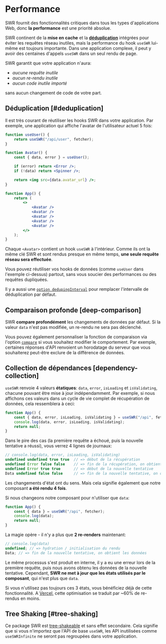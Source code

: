 # Performance

SWR fournit des fonctionnalités critiques dans tous les types d'applications Web, donc **la performance** est une priorité absolue.

SWR continent de la **mise en cache** et la **[déduplication](#deduplication)** intégrées pour éviter les requêtes réseau inutiles, mais la performance du hook `useSWR` lui-même est toujours importante. Dans une application complexe, il peut y avoir des centaines d'appels `useSWR` dans un seul rendu de page.

SWR garantit que votre application n'aura:

-   _aucune requête inutile_
-   _aucun re-rendu inutile_
-   _aucun code inutile importé_

sans aucun changement de code de votre part.

## Déduplication [#deduplication]

Il est très courant de réutiliser les hooks SWR dans votre application. Par exemple, une application qui affiche l'avatar de l'utilisateur actuel 5 fois:

```jsx
function useUser() {
    return useSWR("/api/user", fetcher);
}

function Avatar() {
    const { data, error } = useUser();

    if (error) return <Error />;
    if (!data) return <Spinner />;

    return <img src={data.avatar_url} />;
}

function App() {
    return (
        <>
            <Avatar />
            <Avatar />
            <Avatar />
            <Avatar />
            <Avatar />
        </>
    );
}
```

Chaque `<Avatar>` contient un hook `useSWR` à l'intérieur. Comme ils ont la même clé SWR et sont rendus presque en même temps, **une seule requête réseau sera effectuée**.

Vous pouvez réutiliser vos hooks de données (comme `useUser` dans l'exemple ci-dessus) partout, sans vous soucier des performances ou des requêtes dupliquées.

Il y a aussi une [`option dedupingInterval`](/docs/api) pour remplacer l'intervalle de déduplication par défaut.

## Comparaison profonde [deep-comparison]

SWR **compare profondément** les changements de données par défaut. Si la valeur `data` n'est pas modifiée, un re-rendu ne sera pas déclenché.

Vous pouvez également personnaliser la fonction de comparaison via l'option [`compare`](/docs/api) si vous souhaitez modifier le comportement.
Par exemple, certaines réponses d'API renvoient un horodatage du serveur que vous souhaiterez peut-être exclure de la différence de données.

## Collection de dépendances [dependency-collection]

`useSWR` renvoie 4 valeurs **étatiques**: `data`, `error`, `isLoading` et `isValidating`, chacune pouvant être mise à jour indépendamment.
Par exemple, si nous affichons ces valeurs dans un cycle de vie complet de récupération de données, cela ressemblera à ceci:

```jsx
function App() {
    const { data, error, isLoading, isValidating } = useSWR("/api", fetcher);
    console.log(data, error, isLoading, isValidating);
    return null;
}
```

Dans le pire des cas (la première requête a échoué, puis la nouvelle tentative a réussi), vous verrez 4 lignes de journaux:

```js
// console.log(data, error, isLoading, isValidating)
undefined undefined true true  // => début de la récupération
undefined Error false false    // => fin de la récupération, on obtient une erreur
undefined Error true true      // => début de la nouvelle tentative
Data undefined false false     // => fin de la nouvelle tentative, on obtient les données
```

Les changements d'état ont du sens. Mais cela signifie également que notre composant **a été rendu 4 fois**.

Si nous changeons notre composant pour n'utiliser que `data`:

```jsx
function App() {
    const { data } = useSWR("/api", fetcher);
    console.log(data);
    return null;
}
```

La magie opère - il n'y a plus que **2 re-renders** maintenant:

```js
// console.log(data)
undefined; // => hydration / initialisation du rendu
Data; // => fin de la nouvelle tentative, on obtient les données
```

Le même processus s'est produit en interne, il y a eu une erreur lors de la première requête, puis nous avons obtenu les données de la nouvelle tentative.
Cependant, **SWR ne met à jour que les états utilisés par le composant**, qui n'est plus que `data`.

Si vous n'utilisez pas toujours ces 3 états, vous bénéficiez déjà de cette fonctionnalité.
A [Vercel](https://vercel.com), cette optimisation se traduit par ~60% de re-rendus en moins.

## Tree Shaking [#tree-shaking]

Ce package SWR est [tree-shakeable](https://webpack.js.org/guides/tree-shaking) et sans effet secondaire.
Cela signifie que si vous n'importez que l'API de base `useSWR`, les API inutilisées comme `useSWRInfinite` ne seront pas regroupées dans votre application.
